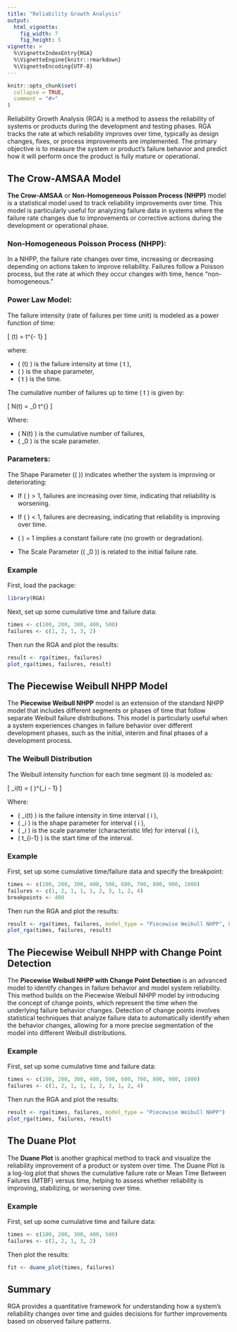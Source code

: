 ```yaml
---
title: "Reliability Growth Analysis"
output:
  html_vignette:
    fig_width: 7
    fig_height: 5
vignette: >
  %\VignetteIndexEntry{RGA}
  %\VignetteEngine{knitr::rmarkdown}
  %\VignetteEncoding{UTF-8}
---
```


```r
knitr::opts_chunk$set(
  collapse = TRUE,
  comment = "#>"
)
```

Reliability Growth Analysis (RGA) is a method to assess the reliability of systems or products during the development and testing phases. RGA tracks the rate at which reliability improves over time, typically as design changes, fixes, or process improvements are implemented. The primary objective is to measure the system or product's failure behavior and predict how it will perform once the product is fully mature or operational.

## The Crow-AMSAA Model

**The Crow-AMSAA** or **Non-Homogeneous Poisson Process (NHPP)** model is a statistical model used to track reliability improvements over time. This model is particularly useful for analyzing failure data in systems where the failure rate changes due to improvements or corrective actions during the development or operational phase.

### Non-Homogeneous Poisson Process (NHPP):

In a NHPP, the failure rate changes over time, increasing or decreasing depending on actions taken to improve reliability. Failures follow a Poisson process, but the rate at which they occur changes with time, hence "non-homogeneous."

### Power Law Model:

The failure intensity (rate of failures per time unit) is modeled as a power function of time:

\[
\lambda(t) = \beta \cdot t^{\beta - 1}
\]
 
where:

* \( \lambda(t) \) is the failure intensity at time \( t \),
* \( \beta \) is the shape parameter,
* \( t \) is the time.

The cumulative number of failures up to time \( t \) is given by:

\[
N(t) = \lambda_0 \cdot t^{\beta}
\]

Where:

* \( N(t) \) is the cumulative number of failures,
* \( \lambda_0 \) is the scale parameter.

### Parameters:

The Shape Parameter (\( \beta \)) indicates whether the system is improving or deteriorating:

* If \( \beta \) > 1, failures are increasing over time, indicating that reliability is worsening.

* If \( \beta \) < 1, failures are decreasing, indicating that reliability is improving over time.

* \( \beta \) = 1 implies a constant failure rate (no growth or degradation).

* The Scale Parameter (\( \lambda_0 \)) is related to the initial failure rate.

### Example

First, load the package:
```r
library(RGA)
```

Next, set up some cumulative time and failure data:
```r
times <- c(100, 200, 300, 400, 500)
failures <- c(1, 2, 1, 3, 2)
```

Then run the RGA and plot the results:
```r
result <- rga(times, failures)
plot_rga(times, failures, result)
```

## The Piecewise Weibull NHPP Model

The **Piecewise Weibull NHPP** model is an extension of the standard NHPP model that includes different segments or phases of time that follow separate Weibull failure distributions. This model is particularly useful when a system experiences changes in failure behavior over different development phases, such as the initial, interim and final phases of a development process.

### The Weibull Distribution

The Weibull intensity function for each time segment \(i\) is modeled as:

\[
\lambda_i(t) = \frac{\beta_i}{\eta_i} \left( \frac{t - t_{i-1}}{\eta_i} \right)^{\beta_i - 1}
\]

Where:

* \( \lambda_i(t) \) is the failure intensity in time interval \( i \),
* \( \beta_i \) is the shape parameter for interval \( i \),
* \( \eta_i \) is the scale parameter (characteristic life) for interval \( i \),
* \( t_{i-1} \) is the start time of the interval.

### Example

First, set up some cumulative time/failure data and specify the breakpoint:
```r
times <- c(100, 200, 300, 400, 500, 600, 700, 800, 900, 1000)
failures <- c(1, 2, 1, 1, 1, 2, 3, 1, 2, 4)
breakpoints <- 400
```

Then run the RGA and plot the results:
```r
result <- rga(times, failures, model_type = "Piecewise Weibull NHPP", breakpoints = breakpoints)
plot_rga(times, failures, result)
```

## The Piecewise Weibull NHPP with Change Point Detection

The **Piecewise Weibull NHPP with Change Point Detection** is an advanced model to identify changes in failure behavior and model system reliability. This method builds on the Piecewise Weibull NHPP model by introducing the concept of change points, which represent the time when the underlying failure behavior changes. Detection of change points involves statistical techniques that analyze failure data to automatically identify when the behavior changes, allowing for a more precise segmentation of the model into different Weibull distributions.

### Example

First, set up some cumulative time and failure data:
```r
times <- c(100, 200, 300, 400, 500, 600, 700, 800, 900, 1000)
failures <- c(1, 2, 1, 1, 1, 2, 3, 1, 2, 4)
```

Then run the RGA and plot the results:
```r
result <- rga(times, failures, model_type = "Piecewise Weibull NHPP")
plot_rga(times, failures, result)
```

## The Duane Plot

The **Duane Plot** is another graphical method to track and visualize the reliability improvement of a product or system over time. The Duane Plot is a log-log plot that shows the cumulative failure rate or Mean Time Between Failures (MTBF) versus time, helping to assess whether reliability is improving, stabilizing, or worsening over time.

### Example

First, set up some cumulative time and failure data:
```r
times <- c(100, 200, 300, 400, 500)
failures <- c(1, 2, 1, 3, 2)
```

Then plot the results:
```r
fit <- duane_plot(times, failures)
```

## Summary 

RGA provides a quantitative framework for understanding how a system's reliability changes over time and guides decisions for further improvements based on observed failure patterns.
